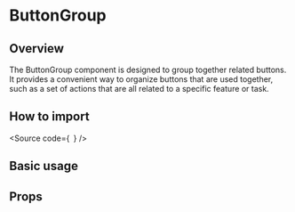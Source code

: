 
<Meta of={Stories} />

# ButtonGroup

## Overview

The ButtonGroup component is designed to group together related buttons.
It provides a convenient way to organize buttons that are used together,
such as a set of actions that are all related to a specific feature or task.

## How to import

<Source
  code={`
`}
/>

## Basic usage

<Canvas of={Stories.Base} />

## Props

<ArgTypes of={Stories} />
